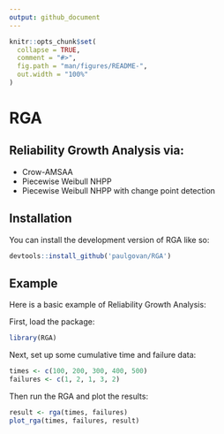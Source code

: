 ```yaml
---
output: github_document
---
```


<!-- README.md is generated from README.Rmd. Please edit that file -->

```r
knitr::opts_chunk$set(
  collapse = TRUE,
  comment = "#>",
  fig.path = "man/figures/README-",
  out.width = "100%"
)
```

# RGA

## Reliability Growth Analysis via:

* Crow-AMSAA
* Piecewise Weibull NHPP
* Piecewise Weibull NHPP with change point detection

## Installation

You can install the development version of RGA like so:

``` r
devtools::install_github('paulgovan/RGA')
```

## Example

Here is a basic example of Reliability Growth Analysis:

First, load the package:
```r
library(RGA)
```

Next, set up some cumulative time and failure data:
```r
times <- c(100, 200, 300, 400, 500)
failures <- c(1, 2, 1, 3, 2)
```

Then run the RGA and plot the results:
```r
result <- rga(times, failures)
plot_rga(times, failures, result)
```
